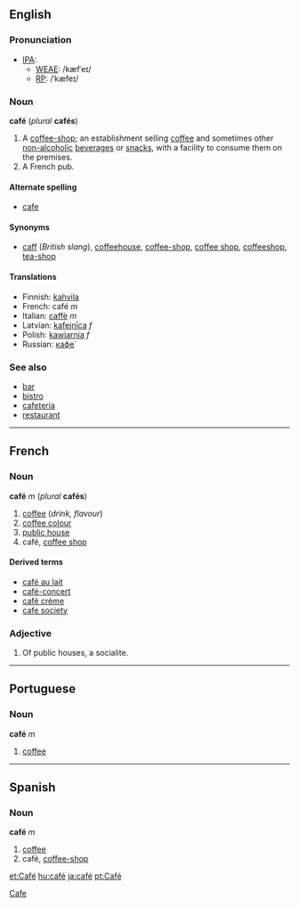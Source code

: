 ==English==
===Pronunciation===
*[[IPA]]:
**[[WEAE]]: /kæfˈeɪ/
**[[RP]]: /ˈkæfeɪ/

===Noun===
'''café''' (''plural'' '''cafés''')

#A [[coffee-shop]]; an establishment selling [[coffee]] and sometimes other [[non-alcoholic]] [[beverage]]s or [[snack]]s, with a facility to consume them on the premises.
#A French pub.

====Alternate spelling====
*[[cafe]]

====Synonyms====
*[[caff]] (''British slang''), [[coffeehouse]], [[coffee-shop]], [[coffee shop]], [[coffeeshop]], [[tea-shop]]

====Translations====
*Finnish: [[kahvila]]
*French: café ''m''
*Italian: [[caffè]] ''m''
*Latvian: [[kafejnīca]] ''f''
*Polish: [[kawiarnia]] ''f''
*Russian: [[кафе|кафе́]]

===See also===
*[[bar]]<!--serves alcoholic-->
*[[bistro]]<!--serves more substantial food than a café-->
*[[cafeteria]]<!--serves more substantial food than a café-->
*[[restaurant]]<!--serves more substantial food than a café-->

----
==French==
===Noun===
'''café''' ''m'' (''plural'' '''cafés''')

#[[coffee]] (''drink, flavour'')
#[[coffee colour]]
#[[public house]]<!--really?  I thought that was "bar"-->
#café, [[coffee shop]]

====Derived terms====
*[[café au lait]]
*[[café-concert]]
*[[café crème]]
*[[cafe society]]

===Adjective===

#Of public houses, a socialite.

----
==Portuguese==
===Noun===
'''café''' ''m''

#[[coffee]]

----
==Spanish==
===Noun===
'''café''' ''m''

#[[coffee]]
#café, [[coffee-shop]]

[[Category:English words spelled with diacritics and/or ligatures|Cafe]]
[[et:Café]]
[[hu:café]]
[[ja:café]]
[[pt:Café]]